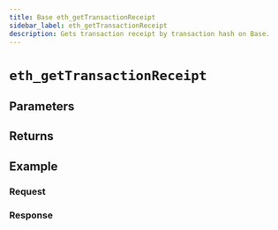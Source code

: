 ```yaml
---
title: Base eth_getTransactionReceipt
sidebar_label: eth_getTransactionReceipt
description: Gets transaction receipt by transaction hash on Base.
---
```




# `eth_getTransactionReceipt`

<Description />

## Parameters


<Params />

## Returns


<Returns />

## Example


<Example />

### Request


<Request />

### Response


<Response />
